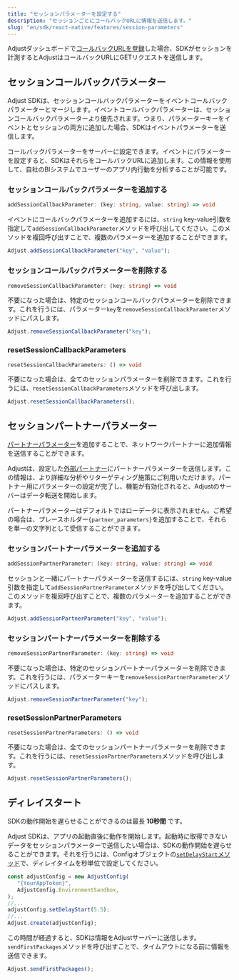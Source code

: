 ```yaml
---
title: "セッションパラメーターを設定する"
description: "セッションごとにコールバックURLに情報を送信します。"
slug: "en/sdk/react-native/features/session-parameters"
---
```

Adjustダッシュボードで[コールバックURLを登録](https://help.adjust.com/en/article/recommended-placeholders-callbacks)した場合、SDKがセッションを計測するとAdjustはコールバックURLにGETリクエストを送信します。

セッションコールバックパラメーター
-----------------

<callout type="note"> 

Adjust SDKは、セッションコールバックパラメーターをイベントコールバックパラメーターとマージします。イベントコールバックパラメーターは、セッションコールバックパラメーターより優先されます。つまり、パラメーターキーをイベントとセッションの両方に追加した場合、SDKはイベントパラメーターを送信します。
</Callout> 

コールバックパラメーターをサーバーに設定できます。イベントにパラメーターを設定すると、SDKはそれらをコールバックURLに追加します。この情報を使用して、自社のBIシステムでユーザーのアプリ内行動を分析することが可能です。

### セッションコールバックパラメーターを追加する

```ts
addSessionCallbackParameter: (key: string, value: string) => void
```

イベントにコールバックパラメーターを追加するには、`string` key\-value引数を指定して`addSessionCallbackParameter`メソッドを呼び出してください。このメソッドを複回呼び出すことで、複数のパラメーターを追加することができます。

```jsx
Adjust.addSessionCallbackParameter("key", "value");
```

### セッションコールバックパラメーターを削除する

```ts
removeSessionCallbackParameter: (key: string) => void
```

不要になった場合は、特定のセッションコールバックパラメーターを削除できます。これを行うには、パラメーター`key`を`removeSessionCallbackParameter`メソッドにパスします。

```jsx
Adjust.removeSessionCallbackParameter("key");
```

### resetSessionCallbackParameters

```ts
resetSessionCallbackParameters: () => void
```

不要になった場合は、全てのセッションパラメーターを削除できます。これを行うには、`resetSessionCallbackParameters`メソッドを呼び出します。

```jsx
Adjust.resetSessionCallbackParameters();
```

セッションパートナーパラメーター
----------------

[パートナーパラメーター](https://help.adjust.com/en/article/data-sharing-ad-network#map-parameters)を追加することで、ネットワークパートナーに追加情報を送信することができます。

Adjustは、設定した[外部パートナー](https://help.adjust.com/en/article/integrated-partners)にパートナーパラメーターを送信します。この情報は、より詳細な分析やリターゲティング施策にご利用いただけます。パートナー用にパラメーターの設定が完了し、機能が有効化されると、Adjustのサーバーはデータ転送を開始します。
<callout type="note"> 

パートナーパラメーターはデフォルトではローデータに表示されません。ご希望の場合は、プレースホルダー`{partner_parameters}`を追加することで、それらを単一の文字列として受信することができます。
</Callout> 

### セッションパートナーパラメーターを追加する

```ts
addSessionPartnerParameter: (key: string, value: string) => void
```

セッションと一緒にパートナーパラメーターを送信するには、`string` key\-value引数を指定して`addSessionPartnerParameter`メソッドを呼び出してください。このメソッドを複回呼び出すことで、複数のパラメーターを追加することができます。

```jsx
Adjust.addSessionPartnerParameter("key", "value");
```

### セッションパートナーパラメーターを削除する

```ts
removeSessionPartnerParameter: (key: string) => void
```

不要になった場合は、特定のセッションパートナーパラメーターを削除できます。これを行うには、パラメーターキーを`removeSessionPartnerParameter`メソッドにパスします。

```jsx
Adjust.removeSessionPartnerParameter("key");
```

### resetSessionPartnerParameters

```ts
resetSessionPartnerParameters: () => void
```

不要になった場合は、全てのセッションパートナーパラメーターを削除できます。これを行うには、`resetSessionPartnerParameters`メソッドを呼び出します。

```jsx
Adjust.resetSessionPartnerParameters();
```

ディレイスタート
--------

<callout type="note"> 

SDKの動作開始を遅らせることができるのは最長 **10秒間** です。
</Callout> 

Adjust SDKは、アプリの起動直後に動作を開始します。起動時に取得できないデータをセッションパラメーターで送信したい場合は、SDKの動作開始を遅らせることができます。それを行うには、Configオブジェクトの[`setDelayStart`メソッド](/en/sdk/react-native/configuration#delay-the-start-of-the-sdk)で、ディレイタイムを秒単位で設定してください。

```jsx
const adjustConfig = new AdjustConfig(
   "{YourAppToken}",
   AdjustConfig.EnvironmentSandbox,
);
//...
adjustConfig.setDelayStart(5.5);
//...
Adjust.create(adjustConfig);
```

この時間が経過すると、SDKは情報をAdjustサーバーに送信します。`sendFirstPackages`メソッドを呼び出すことで、タイムアウトになる前に情報を送信できます。

```jsx
Adjust.sendFirstPackages();
```

